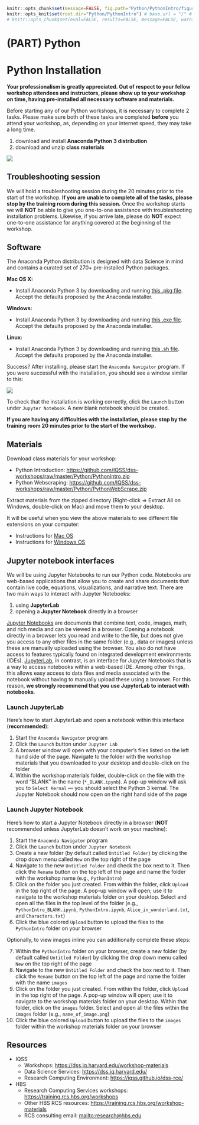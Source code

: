 
```r
knitr::opts_chunk$set(message=FALSE, fig.path="Python/PythonIntro/figures/")
knitr::opts_knit$set(root.dir="Python/PythonIntro") # base.url = "/" # base.dir="Python/PythonIntro"
# knitr::opts_chunk$set(eval=FALSE, results=FALSE, message=FALSE, warning=FALSE, error=FALSE)
```

# (PART) Python {-}

# Python Installation

**Your professionalism is greatly appreciated. Out of respect to your fellow workshop attendees and instructors, please show up to your workshop on time, having pre-installed all necessary software and materials.**

Before starting any of our Python workshops, it is necessary to complete 2 tasks. Please make sure both of these tasks are completed **before** you attend your workshop, as, depending on your internet speed, they may take a long time.

1. download and install **Anaconda Python 3 distribution**
2. download and unzip **class materials**

![](Python/PythonInstall/images/install_software_Python.png)


## Troubleshooting session

We will hold a troubleshooting session during the 20 minutes prior to the start of the workshop. 
**If you are unable to complete all of the tasks, please stop by the training room during this session.**
Once the workshop starts we will **NOT** be able to give you one-to-one assistance with troubleshooting installation problems. Likewise, if you arrive late, please do **NOT** expect one-to-one assistance for anything covered at the beginning of the workshop.


## Software

The Anaconda Python distribution is designed with data Science in mind and contains a curated set of 270+ pre-installed Python packages.

**Mac OS X:** 

* Install Anaconda Python 3 by downloading and running [this .pkg file](https://repo.anaconda.com/archive/Anaconda3-2019.10-MacOSX-x86_64.pkg). Accept the defaults proposed by the Anaconda installer.

**Windows:** 

* Install Anaconda Python 3 by downloading and running [this .exe file](https://repo.anaconda.com/archive/Anaconda3-2019.10-Windows-x86_64.exe). Accept the defaults proposed by the Anaconda installer.

**Linux:** 

* Install Anaconda Python 3 by downloading and running [this .sh file](https://repo.anaconda.com/archive/Anaconda3-2019.10-Linux-x86_64.sh). Accept the defaults proposed by the Anaconda installer.


Success? After installing, please start the `Anaconda Navigator` program. If you were successful with the installation, you should see a window similar to this:

![](Python/PythonInstall/images/Anaconda_navigator.png)

To check that the installation is working correctly, click the `Launch` button under `Jupyter Notebook`. A new blank notebook should be created.

**If you are having any difficulties with the installation, please stop by the training room 20 minutes prior to the start of the  workshop.**


## Materials

Download class materials for your workshop:

* Python Introduction: <https://github.com/IQSS/dss-workshops/raw/master/Python/PythonIntro.zip>
* Python Webscraping: <https://github.com/IQSS/dss-workshops/raw/master/Python/PythonWebScrape.zip>

Extract materials from the zipped directory (Right-click => Extract All on Windows, double-click on Mac) and move them to your desktop.

It will be useful when you view the above materials to see different file extensions on your computer:

* Instructions for [Mac OS](https://support.apple.com/guide/mac-help/show-or-hide-filename-extensions-on-mac-mchlp2304/mac)
* Instructions for [Windows OS](http://kb.winzip.com/kb/entry/26/)


## Jupyter notebook interfaces

We will be using Jupyter Notebooks to run our Python code. Notebooks are web-based applications that allow you to create and share documents that contain live code, equations, visualizations, and narrative text. There are two main ways to interact with Jupyter Notebooks:

1. using **JupyterLab**
2. opening a **Jupyter Notebook** directly in a browser

[Jupyter Notebooks](https://jupyter-notebook.readthedocs.io/en/stable/) are documents that combine text, code, images, math, and rich media and can be viewed in a browser. Opening a notebook directly in a browser lets you read and write to the file, but does not give you access to any other files in the same folder (e.g., data or images) unless these are manually uploaded using the browser. You also do not have access to features typically found on integrated development environments (IDEs). [JupyterLab](https://jupyterlab.readthedocs.io/en/stable/), in contrast, is an interface for Jupyter Notebooks that is a way to access notebooks within a web-based IDE. Among other things, this allows easy access to data files and media associated with the notebook without having to manually upload these using a browser. For this reason, **we strongly recommend that you use JupyterLab to interact with notebooks**.


### Launch JupyterLab

Here's how to start JupyterLab and open a notebook within this interface (**recommended**):

1. Start the `Anaconda Navigator` program
2. Click the `Launch` button under `Jupyter Lab`
3. A browser window will open with your computer's files listed on the left hand side of the page. Navigate to the folder with the workshop materials that you downloaded to your desktop and double-click on the folder
4. Within the workshop materials folder, double-click on the file with the word "BLANK" in the name (`*_BLANK.ipynb`). A pop-up window will ask you to `Select Kernal` --- you should select the Python 3 kernal. The Jupyter Notebook should now open on the right hand side of the page


### Launch Jupyter Notebook

Here's how to start a Jupyter Notebook directly in a browser (**NOT** recommended unless JupyterLab doesn't work on your machine):

1. Start the `Anaconda Navigator` program
2. Click the `Launch` button under `Jupyter Notebook`
3. Create a new folder (by default called `Untitled Folder`) by clicking the drop down menu called `New` on the top right of the page
4. Navigate to the new `Untitled Folder` and check the box next to it. Then click the `Rename` button on the top left of the page and name the folder with the workshop name (e.g., `PythonIntro`)
5. Click on the folder you just created. From within the folder, click `Upload` in the top right of the page. A pop-up window will open; use it to navigate to the workshop materials folder on your desktop. Select and open all the files in the top level of the folder (e.g., `PythonIntro_BLANK.ipynb`, `PythonIntro.ipynb`, `Alice_in_wonderland.txt`, and `Characters.txt`)
6. Click the blue colored `Upload` button to upload the files to the `PythonIntro` folder on your browser

Optionally, to view images inline you can additionally complete these steps:

7. Within the `PythonIntro` folder on your browser, create a new folder (by default called `Untitled Folder`) by clicking the drop down menu called `New` on the top right of the page
8. Navigate to the new `Untitled Folder` and check the box next to it. Then click the `Rename` button on the top left of the page and name the folder with the name `images`
9. Click on the folder you just created. From within the folder, click `Upload` in the top right of the page. A pop-up window will open; use it to navigate to the workshop materials folder on your desktop. Within that folder, click on the `images` folder. Select and open all the files within the `images` folder (e.g., `name_of_image.png`)
10. Click the blue colored `Upload` button to upload the files to the `images` folder within the workshop materials folder on your browser


## Resources

* IQSS 
    + Workshops: <https://dss.iq.harvard.edu/workshop-materials>
    + Data Science Services: <https://dss.iq.harvard.edu/>
    + Research Computing Environment: <https://iqss.github.io/dss-rce/>

* HBS
    + Research Computing Services workshops: <https://training.rcs.hbs.org/workshops>
    + Other HBS RCS resources: <https://training.rcs.hbs.org/workshop-materials>
    + RCS consulting email: <mailto:research@hbs.edu>
    
